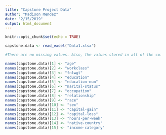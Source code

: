 ```yaml
---
title: "Capstone Project Data"
author: "Madison Mendez"
date: "2/15/2019"
output: html_document
---
```


```r
knitr::opts_chunk$set(echo = TRUE)
```

```r
capstone.data <- read_excel("Data1.xlsx")

#There are no missing values. Also, the values stored in all of the columns are in a uniform format. Therefore, no data cleaning is necessary. However, I still need to label the columns.

names(capstone.data)[1] <- "age"
names(capstone.data)[2] <- "workclass"
names(capstone.data)[3] <- "fnlwgt"
names(capstone.data)[4] <- "education"
names(capstone.data)[5] <- "education-num"
names(capstone.data)[6] <- "marital-status"
names(capstone.data)[7] <- "occupation"
names(capstone.data)[8] <- "relationship"
names(capstone.data)[9] <- "race"
names(capstone.data)[10] <- "sex"
names(capstone.data)[11] <- "capital-gain"
names(capstone.data)[12] <- "capital-loss"
names(capstone.data)[13] <- "hours-per-week"
names(capstone.data)[14] <- "native-country"
names(capstone.data)[15] <- "income-category"
```



